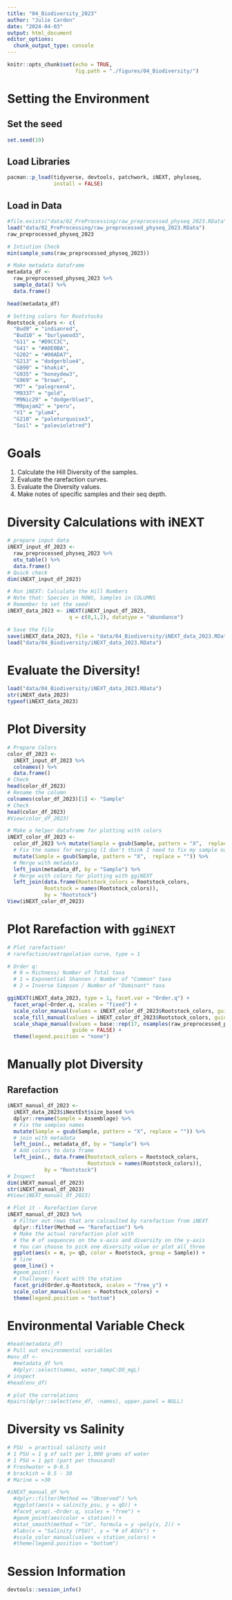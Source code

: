 ```yaml
---
title: "04_Biodiversity_2023"
author: "Julie Cardon"
date: "2024-04-03"
output: html_document
editor_options: 
  chunk_output_type: console
---
```


```r
knitr::opts_chunk$set(echo = TRUE,
                      fig.path = "./figures/04_Biodiversity/")
```

# Setting the Environment 

## Set the seed 
```r
set.seed(19)
```

## Load Libraries 
```r
pacman::p_load(tidyverse, devtools, patchwork, iNEXT, phyloseq,
               install = FALSE)
```

## Load in Data 
```r
#file.exists("data/02_PreProcessing/raw_preprocessed_physeq_2023.RData")- check the knit directory
load("data/02_PreProcessing/raw_preprocessed_physeq_2023.RData")
raw_preprocessed_physeq_2023

# Intiution Check 
min(sample_sums(raw_preprocessed_physeq_2023))

# Make metadata dataframe
metadata_df <-
  raw_preprocessed_physeq_2023 %>%
  sample_data() %>%
  data.frame()

head(metadata_df)

# Setting colors for Rootstocks 
Rootstock_colors <- c(
  "Bud9" = "indianred",
  "Bud10" = "burlywood3",
  "G11" = "#D9CC3C",
  "G41" = "#A0E0BA",
  "G202" = "#00ADA7",
  "G213" = "dodgerblue4",
  "G890" = "khaki4",
  "G935" = "honeydew3",
  "G969" = "brown",
  "M7" = "palegreen4",
  "M9337" = "gold",
  "M9Nic29" = "dodgerblue3",
  "M9pajam2" = "peru",
  "V1" = "plum4",
  "G210" = "paleturquoise3",
  "Soil" = "palevioletred")
```


# Goals

1. Calculate the Hill Diversity of the samples. 
2. Evaluate the rarefaction curves. 
3. Evaluate the Diversity values. 
4. Make notes of specific samples and their seq depth. 

# Diversity Calculations with iNEXT 

```r
# prepare input data 
iNEXT_input_df_2023 <- 
  raw_preprocessed_physeq_2023 %>%
  otu_table() %>%
  data.frame()
# Quick check
dim(iNEXT_input_df_2023)

# Run iNEXT: Calculate the Hill Numbers 
# Note that: Species in ROWS, Samples in COLUMNS 
# Remember to set the seed! 
iNEXT_data_2023 <- iNEXT(iNEXT_input_df_2023, 
                    q = c(0,1,2), datatype = "abundance")

# Save the file
save(iNEXT_data_2023, file = "data/04_Biodiversity/iNEXT_data_2023.RData")
load("data/04_Biodiversity/iNEXT_data_2023.RData")
```

# Evaluate the Diversity! 
```r
load("data/04_Biodiversity/iNEXT_data_2023.RData")
str(iNEXT_data_2023)
typeof(iNEXT_data_2023)
```

# Plot Diversity 
```r
# Prepare Colors 
color_df_2023 <- 
  iNEXT_input_df_2023 %>%
  colnames() %>%
  data.frame()
# Check
head(color_df_2023)
# Rename the column 
colnames(color_df_2023)[1] <- "Sample"
# Check
head(color_df_2023)
#View(color_df_2023)

# Make a helper dataframe for plotting with colors 
iNEXT_color_df_2023 <- 
  color_df_2023 %>% mutate(Sample = gsub(Sample, pattern = "X",  replace = "")) %>%
  # Fix the names for merging (I don't think I need to fix my sample names)
  mutate(Sample = gsub(Sample, pattern = "X",  replace = "")) %>%
  # Merge with metadata
  left_join(metadata_df, by = "Sample") %>%
  # Merge with colors for plotting with ggiNEXT
  left_join(data.frame(Rootstock_colors = Rootstock_colors,
            Rootstock = names(Rootstock_colors)),
            by = "Rootstock")
View(iNEXT_color_df_2023)
```

# Plot Rarefaction with `ggiNEXT`

```r
# Plot rarefaction! 
# rarefaction/extrapolation curve, type = 1 

# Order q: 
  # 0 = Richness/ Number of Total taxa
  # 1 = Exponential Shannon / Number of "Common" taxa
  # 2 = Inverse Simpson / Number of "Dominant" taxa 

ggiNEXT(iNEXT_data_2023, type = 1, facet.var = "Order.q") + 
  facet_wrap(~Order.q, scales = "fixed") + 
  scale_color_manual(values = iNEXT_color_df_2023$Rootstock_colors, guide = FALSE) + 
  scale_fill_manual(values = iNEXT_color_df_2023$Rootstock_colors, guide = FALSE) + 
  scale_shape_manual(values = base::rep(17, nsamples(raw_preprocessed_physeq_2023)),
                     guide = FALSE) + 
  theme(legend.position = "none")
```


# Manually plot Diversity 

## Rarefaction
```r

iNEXT_manual_df_2023 <- 
  iNEXT_data_2023$iNextEst$size_based %>%
  dplyr::rename(Sample = Assemblage) %>%
  # Fix the samples names 
  mutate(Sample = gsub(Sample, pattern = "X", replace = "")) %>%
  # join with metadata 
  left_join(., metadata_df, by = "Sample") %>%
  # Add colors to data frame
  left_join(., data.frame(Rootstock_colors = Rootstock_colors,
                          Rootstock = names(Rootstock_colors)),
            by = "Rootstock") 
# Inspect 
dim(iNEXT_manual_df_2023)
str(iNEXT_manual_df_2023)
#View(iNEXT_manual_df_2023)

# Plot it - Rarefaction Curve 
iNEXT_manual_df_2023 %>%
  # Filter out rows that are calcaulted by rarefaction from iNEXT
  dplyr::filter(Method == "Rarefaction") %>%
  # Make the actual rarefaction plot with 
  # the # of sequences on the x-axis and diversity on the y-axis
  # You can choose to pick one diversity value or plot all three 
  ggplot(aes(x = m, y= qD, color = Rootstock, group = Sample)) + 
  # line 
  geom_line() + 
  #geom_point() + 
  # Challenge: Facet with the station
  facet_grid(Order.q~Rootstock, scales = "free_y") + 
  scale_color_manual(values = Rootstock_colors) + 
  theme(legend.position = "bottom")
```


# Environmental Variable Check 

```r
#head(metadata_df)
# Pull out environmental variables 
#env_df <- 
  #metadata_df %>%
  #dplyr::select(names, water_tempC:DO_mgL)
# inspect
#head(env_df)

# plot the correlations
#pairs(dplyr::select(env_df, -names), upper.panel = NULL) 
```

# Diversity vs Salinity 

```r
# PSU  = practical salinity unit 
# 1 PSU = 1 g of salt per 1,000 grams of water
# 1 PSU = 1 ppt (part per thousand)
# Freshwater = 0-0.5
# brackish = 0.5 - 30
# Marine = >30

#iNEXT_manual_df %>%
  #dplyr::filter(Method == "Observed") %>%
  #ggplot(aes(x = salinity_psu, y = qD)) + 
  #facet_wrap(.~Order.q, scales = "free") + 
  #geom_point(aes(color = station)) + 
  #stat_smooth(method = "lm", formula = y ~poly(x, 2)) + 
  #labs(x = "Salinity (PSU)", y = "# of ASVs") + 
  #scale_color_manual(values = station_colors) + 
  #theme(legend.position = "bottom")
```

# Session Information
```r
devtools::session_info()
```

